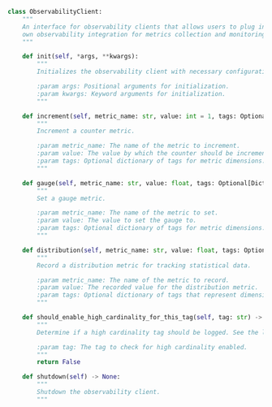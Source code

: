 
```python
class ObservabilityClient:
    """
    An interface for observability clients that allows users to plug in their
    own observability integration for metrics collection and monitoring.
    """

    def init(self, *args, **kwargs):
        """
        Initializes the observability client with necessary configuration.

        :param args: Positional arguments for initialization.
        :param kwargs: Keyword arguments for initialization.
        """

    def increment(self, metric_name: str, value: int = 1, tags: Optional[Dict[str, Any]] = None) -> None:
        """
        Increment a counter metric.

        :param metric_name: The name of the metric to increment.
        :param value: The value by which the counter should be incremented (default is 1).
        :param tags: Optional dictionary of tags for metric dimensions.
        """

    def gauge(self, metric_name: str, value: float, tags: Optional[Dict[str, Any]] = None) -> None:
        """
        Set a gauge metric.

        :param metric_name: The name of the metric to set.
        :param value: The value to set the gauge to.
        :param tags: Optional dictionary of tags for metric dimensions.
        """

    def distribution(self, metric_name: str, value: float, tags: Optional[Dict[str, Any]] = None) -> None:
        """
        Record a distribution metric for tracking statistical data.

        :param metric_name: The name of the metric to record.
        :param value: The recorded value for the distribution metric.
        :param tags: Optional dictionary of tags that represent dimensions to associate with the metric.
        """

    def should_enable_high_cardinality_for_this_tag(self, tag: str) -> bool:
        """
        Determine if a high cardinality tag should be logged. See the list of high cardinality tags https://docs.statsig.com/sdk_monitoring/

        :param tag: The tag to check for high cardinality enabled.
        """
        return False

    def shutdown(self) -> None:
        """
        Shutdown the observability client.
        """
```